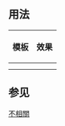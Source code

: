 {{Documentation subpage}}
<!-- Categories and interwikis go at the bottom of this page. -->
== 用法 ==
{| class="wikitable"
! 模板 !! 效果
|-
|{{tlx|Unrelated}} || {{Unrelated}}
|-
|{{tlx|Unrelated|自定义信息}} || {{Unrelated|自定义信息}}
|}

== 参见 ==
{{Template:Done/See_also}}

<includeonly>
<!-- ADD CATEGORIES BELOW THIS LINE -->
[[Category:訊息圖示模板|不相關]]

</includeonly>